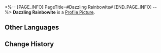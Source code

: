<%-- [PAGE_INFO]
PageTitle=#Dazzling Rainbowite#
[END_PAGE_INFO] --%>
{{Item Infobox
|id          = 140181
|image       = Item Dazzling Rainbowite.png
|type        = Mission Item
|invCategory = Missions
|rarity      = 3
|effect      = 
|description = Only the extremely lucky can get their hands on this crystal.<br />It doesn't look like it has any practical value, but it could be sold for a very good price.
}}
'''Dazzling Rainbowite''' is a [[Profile Picture]].

==Other Languages==
{{Other Languages
|en   = Dazzling Rainbowite
|zhs  = 美丽的五彩晶石
|zht  = 美麗的五彩晶石
|ja   = 美しいカラフルな結晶
|ko   = 아름다운 오색 결정석
|es   = Arcoirita resplandeciente
|fr   = Arc-en-cielite éblouissant
|ru   = Ослепительный радужный камень
|th   = คริสตัลหลากสีแสนสวย
|vi   = Đá Kết Tinh Ngũ Sắc Tuyệt Đẹp
|de   = Schillernder Regenbogenkristall
|id   = Kristal Lima Warna
|pt   = Arcoirita Ofuscante
}}

==Change History==
{{Change History|1.0}}